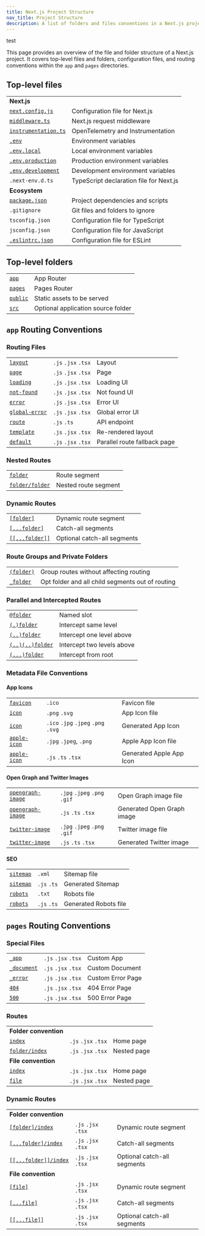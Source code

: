```yaml
---
title: Next.js Project Structure
nav_title: Project Structure
description: A list of folders and files conventions in a Next.js project
---
```


test

This page provides an overview of the file and folder structure of a Next.js project. It covers top-level files and folders, configuration files, and routing conventions within the `app` and `pages` directories.

## Top-level files

|                                                                                             |                                         |
| ------------------------------------------------------------------------------------------- | --------------------------------------- |
| **Next.js**                                                                                 |                                         |
| [`next.config.js`](/docs/app/api-reference/next-config-js)                                  | Configuration file for Next.js          |
| [`middleware.ts`](/docs/app/building-your-application/routing/middleware)                   | Next.js request middleware              |
| [`instrumentation.ts`](/docs/app/building-your-application/optimizing/instrumentation)      | OpenTelemetry and Instrumentation       |
| [`.env`](/docs/app/building-your-application/configuring/environment-variables)             | Environment variables                   |
| [`.env.local`](/docs/app/building-your-application/configuring/environment-variables)       | Local environment variables             |
| [`.env.production`](/docs/app/building-your-application/configuring/environment-variables)  | Production environment variables        |
| [`.env.development`](/docs/app/building-your-application/configuring/environment-variables) | Development environment variables       |
| `.next-env.d.ts`                                                                            | TypeScript declaration file for Next.js |
| **Ecosystem**                                                                               |                                         |
| [`package.json`](/docs/getting-started/installation#manual-installation)                    | Project dependencies and scripts        |
| `.gitignore`                                                                                | Git files and folders to ignore         |
| `tsconfig.json`                                                                             | Configuration file for TypeScript       |
| `jsconfig.json`                                                                             | Configuration file for JavaScript       |
| [`.eslintrc.json`](/docs/app/building-your-application/configuring/eslint)                  | Configuration file for ESLint           |

## Top-level folders

|                                                                         |                                    |
| ----------------------------------------------------------------------- | ---------------------------------- |
| [`app`](/docs/app/building-your-application/routing)                    | App Router                         |
| [`pages`](/docs/pages/building-your-application/routing)                | Pages Router                       |
| [`public`](/docs/getting-started/installation#create-the-public-folder) | Static assets to be served         |
| [`src`](/docs/app/building-your-application/configuring/src-directory)  | Optional application source folder |

## `app` Routing Conventions

### Routing Files

|                                                                                 |                     |                              |
| ------------------------------------------------------------------------------- | ------------------- | ---------------------------- |
| [`layout`](/docs/app/api-reference/file-conventions/layout)                     | `.js` `.jsx` `.tsx` | Layout                       |
| [`page`](/docs/app/api-reference/file-conventions/page)                         | `.js` `.jsx` `.tsx` | Page                         |
| [`loading`](/docs/app/api-reference/file-conventions/loading)                   | `.js` `.jsx` `.tsx` | Loading UI                   |
| [`not-found`](/docs/app/api-reference/file-conventions/not-found)               | `.js` `.jsx` `.tsx` | Not found UI                 |
| [`error`](/docs/app/api-reference/file-conventions/error)                       | `.js` `.jsx` `.tsx` | Error UI                     |
| [`global-error`](/docs/app/api-reference/file-conventions/error#global-errorjs) | `.js` `.jsx` `.tsx` | Global error UI              |
| [`route`](/docs/app/api-reference/file-conventions/route)                       | `.js` `.ts`         | API endpoint                 |
| [`template`](/docs/app/api-reference/file-conventions/template)                 | `.js` `.jsx` `.tsx` | Re-rendered layout           |
| [`default`](/docs/app/api-reference/file-conventions/default)                   | `.js` `.jsx` `.tsx` | Parallel route fallback page |

### Nested Routes

|                                                                              |                      |
| ---------------------------------------------------------------------------- | -------------------- |
| [`folder`](/docs/app/building-your-application/routing#route-segments)       | Route segment        |
| [`folder/folder`](/docs/app/building-your-application/routing#nested-routes) | Nested route segment |

### Dynamic Routes

|                                                                                                           |                             |
| --------------------------------------------------------------------------------------------------------- | --------------------------- |
| [`[folder]`](/docs/app/building-your-application/routing/dynamic-routes#convention)                       | Dynamic route segment       |
| [`[...folder]`](/docs/app/building-your-application/routing/dynamic-routes)                               | Catch-all segments          |
| [`[[...folder]]`](/docs/app/building-your-application/routing/dynamic-routes#optional-catch-all-segments) | Optional catch-all segments |

### Route Groups and Private Folders

|                                                                                     |                                                  |
| ----------------------------------------------------------------------------------- | ------------------------------------------------ |
| [`(folder)`](/docs/app/building-your-application/routing/route-groups#convention)   | Group routes without affecting routing           |
| [`_folder`](/docs/app/building-your-application/routing/colocation#private-folders) | Opt folder and all child segments out of routing |

### Parallel and Intercepted Routes

|                                                                                                |                            |
| ---------------------------------------------------------------------------------------------- | -------------------------- |
| [`@folder`](/docs/app/building-your-application/routing/parallel-routes#convention)            | Named slot                 |
| [`(.)folder`](/docs/app/building-your-application/routing/intercepting-routes#convention)      | Intercept same level       |
| [`(..)folder`](/docs/app/building-your-application/routing/intercepting-routes#convention)     | Intercept one level above  |
| [`(..)(..)folder`](/docs/app/building-your-application/routing/intercepting-routes#convention) | Intercept two levels above |
| [`(...)folder`](/docs/app/building-your-application/routing/intercepting-routes#convention)    | Intercept from root        |

### Metadata File Conventions

#### App Icons

|                                                                                                                 |                                     |                          |
| --------------------------------------------------------------------------------------------------------------- | ----------------------------------- | ------------------------ |
| [`favicon`](/docs/app/api-reference/file-conventions/metadata/app-icons#favicon)                                | `.ico`                              | Favicon file             |
| [`icon`](/docs/app/api-reference/file-conventions/metadata/app-icons#icon)                                      | `.png` `.svg`                       | App Icon file            |
| [`icon`](/docs/app/api-reference/file-conventions/metadata/app-icons#generate-icons-using-code-js-ts-tsx)       | `.ico` `.jpg` `.jpeg` `.png` `.svg` | Generated App Icon       |
| [`apple-icon`](/docs/app/api-reference/file-conventions/metadata/app-icons#apple-icon)                          | `.jpg` `.jpeg`, `.png`              | Apple App Icon file      |
| [`apple-icon`](/docs/app/api-reference/file-conventions/metadata/app-icons#generate-icons-using-code-js-ts-tsx) | `.js` `.ts` `.tsx`                  | Generated Apple App Icon |

#### Open Graph and Twitter Images

|                                                                                                                             |                              |                            |
| --------------------------------------------------------------------------------------------------------------------------- | ---------------------------- | -------------------------- |
| [`opengraph-image`](/docs/app/api-reference/file-conventions/metadata/opengraph-image#opengraph-image)                      | `.jpg` `.jpeg` `.png` `.gif` | Open Graph image file      |
| [`opengraph-image`](/docs/app/api-reference/file-conventions/metadata/opengraph-image#generate-images-using-code-js-ts-tsx) | `.js` `.ts` `.tsx`           | Generated Open Graph image |
| [`twitter-image`](/docs/app/api-reference/file-conventions/metadata/opengraph-image#twitter-image)                          | `.jpg` `.jpeg` `.png` `.gif` | Twitter image file         |
| [`twitter-image`](/docs/app/api-reference/file-conventions/metadata/opengraph-image#generate-images-using-code-js-ts-tsx)   | `.js` `.ts` `.tsx`           | Generated Twitter image    |

#### SEO

|                                                                                             |             |                       |
| ------------------------------------------------------------------------------------------- | ----------- | --------------------- |
| [`sitemap`](/docs/app/api-reference/file-conventions/metadata/sitemap#static-sitemapxml)    | `.xml`      | Sitemap file          |
| [`sitemap`](/docs/app/api-reference/file-conventions/metadata/sitemap#generate-a-sitemap)   | `.js` `.ts` | Generated Sitemap     |
| [`robots`](/docs/app/api-reference/file-conventions/metadata/robots#static-robotstxt)       | `.txt`      | Robots file           |
| [`robots`](/docs/app/api-reference/file-conventions/metadata/robots#generate-a-robots-file) | `.js` `.ts` | Generated Robots file |

## `pages` Routing Conventions

### Special Files

|                                                                                                             |                     |                   |
| ----------------------------------------------------------------------------------------------------------- | ------------------- | ----------------- |
| [`_app`](/docs/pages/building-your-application/routing/custom-app)                                          | `.js` `.jsx` `.tsx` | Custom App        |
| [`_document`](/docs/pages/building-your-application/routing/custom-document)                                | `.js` `.jsx` `.tsx` | Custom Document   |
| [`_error`](/docs/pages/building-your-application/routing/custom-error#more-advanced-error-page-customizing) | `.js` `.jsx` `.tsx` | Custom Error Page |
| [`404`](/docs/pages/building-your-application/routing/custom-error#404-page)                                | `.js` `.jsx` `.tsx` | 404 Error Page    |
| [`500`](/docs/pages/building-your-application/routing/custom-error#500-page)                                | `.js` `.jsx` `.tsx` | 500 Error Page    |

### Routes

|                                                                                                |                     |             |
| ---------------------------------------------------------------------------------------------- | ------------------- | ----------- |
| **Folder convention**                                                                          |                     |             |
| [`index`](/docs/pages/building-your-application/routing/pages-and-layouts#index-routes)        | `.js` `.jsx` `.tsx` | Home page   |
| [`folder/index`](/docs/pages/building-your-application/routing/pages-and-layouts#index-routes) | `.js` `.jsx` `.tsx` | Nested page |
| **File convention**                                                                            |                     |             |
| [`index`](/docs/pages/building-your-application/routing/pages-and-layouts#index-routes)        | `.js` `.jsx` `.tsx` | Home page   |
| [`file`](/docs/pages/building-your-application/routing/pages-and-layouts)                      | `.js` `.jsx` `.tsx` | Nested page |

### Dynamic Routes

|                                                                                                                   |                     |                             |
| ----------------------------------------------------------------------------------------------------------------- | ------------------- | --------------------------- |
| **Folder convention**                                                                                             |                     |                             |
| [`[folder]/index`](/docs/pages/building-your-application/routing/dynamic-routes)                                  | `.js` `.jsx` `.tsx` | Dynamic route segment       |
| [`[...folder]/index`](/docs/pages/building-your-application/routing/dynamic-routes#catch-all-segments)            | `.js` `.jsx` `.tsx` | Catch-all segments          |
| [`[[...folder]]/index`](/docs/pages/building-your-application/routing/dynamic-routes#optional-catch-all-segments) | `.js` `.jsx` `.tsx` | Optional catch-all segments |
| **File convention**                                                                                               |                     |                             |
| [`[file]`](/docs/pages/building-your-application/routing/dynamic-routes)                                          | `.js` `.jsx` `.tsx` | Dynamic route segment       |
| [`[...file]`](/docs/pages/building-your-application/routing/dynamic-routes#catch-all-segments)                    | `.js` `.jsx` `.tsx` | Catch-all segments          |
| [`[[...file]]`](/docs/pages/building-your-application/routing/dynamic-routes#optional-catch-all-segments)         | `.js` `.jsx` `.tsx` | Optional catch-all segments |
